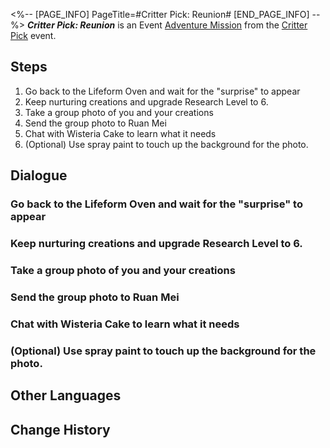<%-- [PAGE_INFO]
PageTitle=#Critter Pick: Reunion#
[END_PAGE_INFO] --%>
{{Stub|Dialogue.}}
{{Mission Infobox
|id            = 8016203
|title         = 
|image         = <!--Mission Critter Pick Reunion.png-->
|type          = Adventure
|event_name    = Critter Pick
|chapter       = Critter Pick
|requirements  = [[Trailblaze Continuance]] ''[[When the Stars of Ingenuity Shine]]'' completed
|summary       = <!--official mission summary from Fate's Atlas-->
|characters    = Butler; Helper Robot; Lambda's Friend; Trailblazer; Wisteria Cake
|startLocation = [[Herta Space Station]] - [[Seclusion Zone]]
|world         = Herta Space Station
|area          = Seclusion Zone
|prev          = 
|next          = 
|rewards       = Trailblaze EXP*100; Stellar Jade*20; Traveler's Guide*3; Lost Crystal*2; Recipe: Delicious Bean Cake*1 { text = Recipe: Delicious Bean Cake }; Credit*20,000
}}
'''''Critter Pick: Reunion''''' is an Event [[Adventure Mission]] from the [[Critter Pick]] event.

==Steps==
# Go back to the Lifeform Oven and wait for the "surprise" to appear
# Keep nurturing creations and upgrade Research Level to 6.
# Take a group photo of you and your creations
# Send the group photo to Ruan Mei
# Chat with Wisteria Cake to learn what it needs
# (Optional) Use spray paint to touch up the background for the photo.

<!--
==Gameplay Notes==

--><!--
==Trial Character==

-->
==Dialogue==
{{Stub Dialogue}}
{{Dialogue End}}

===Go back to the Lifeform Oven and wait for the "surprise" to appear{{subst:void|<!--801620304-->}}===
{{Mission Description|type=adventure|location=Seclusion Zone|update|Asta tells you that there's a "surprise" waiting over for you at the Helper Robot. You decide to head over and see who &mdash; or what &mdash; is awaits you...}}
{{Dialogue Start}}
:{{tx}}
{{Dialogue End}}

===Keep nurturing creations and upgrade Research Level to 6.{{subst:void|<!--801620305-->}}===
{{Mission Description|type=adventure|location=Seclusion Zone|update|The creations that look very similar to Herta and Ruan Mei come to seek out your help. They hope you can keep on nurturing creations and speed up the research process to satisfy their curiosity.<br />The creations don't have to go to work like the researchers do, so you really have no idea why they want to perform research as well. Isn't it better to laze around?}}
{{Dialogue Start}}
:{{tx}}
{{Dialogue End}}

===Take a group photo of you and your creations{{subst:void|<!--801620302-->}}===
{{Mission Description|type=adventure|location=Seclusion Zone|update|Wanting to see Ruan Mei. Wanting to convey their longing to her. Wanting her to remember them... These are the wishes of all her creations. Now's the time &mdash; while they're all clustered around you &mdash; to take the big group photo.}}
{{Dialogue Start}}
:{{tx}}
{{Dialogue End}}

===Send the group photo to Ruan Mei{{subst:void|<!--801620303-->}}===
{{Mission Description|type=adventure|location=Seclusion Zone|update|The group photo has been taken, and you prepare to send it off to Ruan Mei. Who knows what she'll think of it...}}
{{Dialogue Start}}
:{{tx}}
{{Dialogue End}}

===Chat with Wisteria Cake to learn what it needs{{subst:void|<!--801620309-->}}===
{{Mission Description|type=adventure|location=Seclusion Zone|update|Wisteria Cake still has other things that it wants to bother you with, a constant stream of never-ending demands that reminds you of its lookalike, Herta. Whatever, for the sake of these poor creations....<br />Don't tell me this little one is going to try and build its own mini Simulated Universe.}}
{{Dialogue Start}}
:{{tx}}
{{Dialogue End}}

===(Optional) Use spray paint to touch up the background for the photo.{{subst:void|<!--801620308-->}}===
{{Mission Description|type=adventure|location=Seclusion Zone|update|If taking group photos is boring, you can use some of these rad graffiti patterns. Maybe it'll end up having the unexpected effect of stealing the limelight and bringing joy to everyone...}}
{{Dialogue Start}}
:{{tx}}
{{Dialogue End}}

==Other Languages==
{{Other Languages
|en   = Critter Pick: Reunion
|zhs  = 异宠拾遗：团聚
|zht  = 異寵拾遺：團聚
|ja   = わくわくワンダーペット：団らん
|ko   = 이색 펫 연구: 단란
|es   = Búsqueda de mascotas exóticas: reunión
|fr   = Chasse aux créatures insolites&nbsp;: Réunion
|ru   = Охота на экзотических питомцев: Воссоединение
|th   = รวบรวมสิ่งมีชีวิตสุดแปลก: อยู่ร่วมกัน
|vi   = Góp Nhặt Thú Cưng: Tụ Họp
|de   = Exotische Haustiersammlung: Vereinigung
|id   = Budi Daya Makhluk Eksotis: Bersatu
|pt   = Escolha de Criaturas: Reunião
}}

==Change History==
{{Change History|1.6}}
